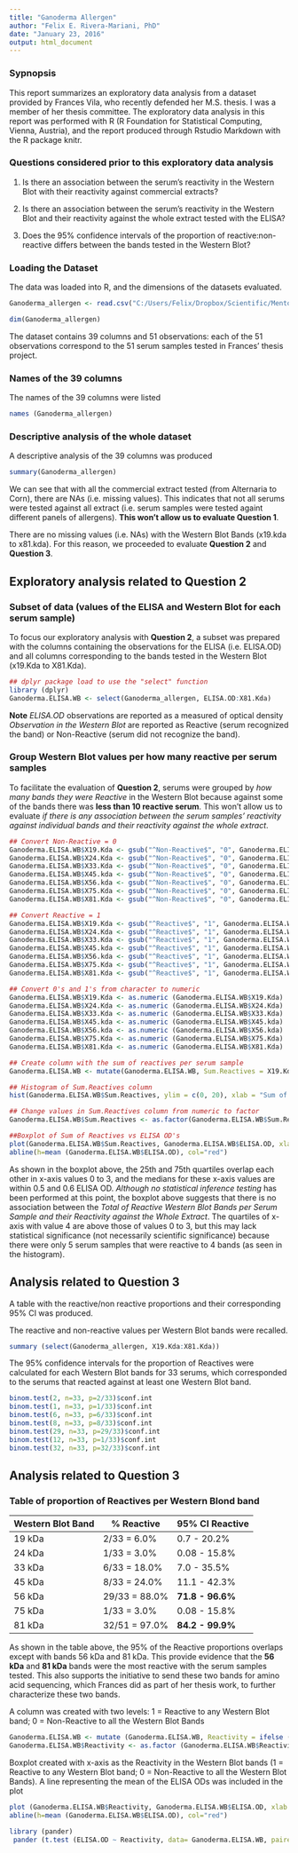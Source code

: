 ---
title: "Ganoderma Allergen"
author: "Felix E. Rivera-Mariani, PhD"
date: "January 23, 2016"
output: html_document
---
### Sypnopsis
This report summarizes an exploratory data analysis from a dataset provided by Frances Vila, who recently defended her M.S. thesis. I was a member of her thesis committee. The exploratory data analysis in this report was performed with R (R Foundation for Statistical Computing, Vienna, Austria), and the report produced through Rstudio Markdown with the R package knitr.

### Questions considered prior to this exploratory data analysis

1. Is there an association between the serum's reactivity in the Western Blot with their reactivity against commercial extracts?

2. Is there an association between the serum's reactivity in the Western Blot and their reactivity against the whole extract tested with the ELISA?

3. Does the 95% confidence intervals of the proportion of reactive:non-reactive differs between the bands tested in the Western Blot?


### Loading the Dataset
The data was loaded into R, and the dimensions of the datasets evaluated. 
```{r, cache=TRUE}
Ganoderma_allergen <- read.csv("C:/Users/Felix/Dropbox/Scientific/Mentoring/Frances Vila/Western blots-Group 1.csv")

dim(Ganoderma_allergen)
```
The dataset contains 39 columns and 51 observations: each of the 51 observations correspond to the 51 serum samples tested in Frances' thesis project.


### Names of the 39 columns
The names of the 39 columns were listed
```{r}
names (Ganoderma_allergen)
```


### Descriptive analysis of the whole dataset
A descriptive analysis of the 39 columns was produced
```{r}
summary(Ganoderma_allergen)
```
We can see that with all the commercial extract tested (from Alternaria to Corn), there are NAs (i.e. missing values). This indicates that not all serums were tested against all extract (i.e. serum samples were tested againt different panels of allergens). **This won't allow us to evaluate Question 1**. 

There are no missing values (i.e. NAs) with the Western Blot Bands (x19.kda to x81.kda). For this reason, we proceeded to evaluate **Question 2** and **Question 3**.

## Exploratory analysis related to Question 2
### Subset of data (values of the ELISA and Western Blot for each serum sample)
To focus our exploratory analysis with **Question 2**, a subset was prepared with the columns containing the observations for the ELISA (i.e. ELISA.OD) and all columns corresponding to the bands tested in the Western Blot (x19.Kda to X81.Kda). 

```{r}
## dplyr package load to use the "select" function
library (dplyr)
Ganoderma.ELISA.WB <- select(Ganoderma_allergen, ELISA.OD:X81.Kda)
```
**Note**
*ELISA.OD* observations are reported as a measured of optical density
*Observation in the Western Blot* are reported as Reactive (serum recognized the band) or Non-Reactive (serum did not recognize the band).


### Group Western Blot values per how many reactive per serum samples
To facilitate the evaluation of **Question 2**, serums were grouped by *how many bands they were Reactive* in the Western Blot because against some of the bands there was **less than 10 reactive serum**. This won't allow us to evaluate *if there is any association between the serum samples' reactivity against individual bands and their reactivity against the whole extract*. 
```{r}
## Convert Non-Reactive = 0
Ganoderma.ELISA.WB$X19.Kda <- gsub("^Non-Reactive$", "0", Ganoderma.ELISA.WB$X19.Kda)
Ganoderma.ELISA.WB$X24.Kda <- gsub("^Non-Reactive$", "0", Ganoderma.ELISA.WB$X24.Kda)
Ganoderma.ELISA.WB$X33.Kda <- gsub("^Non-Reactive$", "0", Ganoderma.ELISA.WB$X33.Kda)
Ganoderma.ELISA.WB$X45.kda <- gsub("^Non-Reactive$", "0", Ganoderma.ELISA.WB$X45.kda)
Ganoderma.ELISA.WB$X56.kda <- gsub("^Non-Reactive$", "0", Ganoderma.ELISA.WB$X56.kda)
Ganoderma.ELISA.WB$X75.Kda <- gsub("^Non-Reactive$", "0", Ganoderma.ELISA.WB$X75.Kda)
Ganoderma.ELISA.WB$X81.Kda <- gsub("^Non-Reactive$", "0", Ganoderma.ELISA.WB$X81.Kda)

## Convert Reactive = 1
Ganoderma.ELISA.WB$X19.Kda <- gsub("^Reactive$", "1", Ganoderma.ELISA.WB$X19.Kda)
Ganoderma.ELISA.WB$X24.Kda <- gsub("^Reactive$", "1", Ganoderma.ELISA.WB$X24.Kda)
Ganoderma.ELISA.WB$X33.Kda <- gsub("^Reactive$", "1", Ganoderma.ELISA.WB$X33.Kda)
Ganoderma.ELISA.WB$X45.kda <- gsub("^Reactive$", "1", Ganoderma.ELISA.WB$X45.kda)
Ganoderma.ELISA.WB$X56.kda <- gsub("^Reactive$", "1", Ganoderma.ELISA.WB$X56.kda)
Ganoderma.ELISA.WB$X75.Kda <- gsub("^Reactive$", "1", Ganoderma.ELISA.WB$X75.Kda)
Ganoderma.ELISA.WB$X81.Kda <- gsub("^Reactive$", "1", Ganoderma.ELISA.WB$X81.Kda)
```


```{r}
## Convert 0's and 1's from character to numeric
Ganoderma.ELISA.WB$X19.Kda <- as.numeric (Ganoderma.ELISA.WB$X19.Kda)
Ganoderma.ELISA.WB$X24.Kda <- as.numeric (Ganoderma.ELISA.WB$X24.Kda)
Ganoderma.ELISA.WB$X33.Kda <- as.numeric (Ganoderma.ELISA.WB$X33.Kda)
Ganoderma.ELISA.WB$X45.kda <- as.numeric (Ganoderma.ELISA.WB$X45.kda)
Ganoderma.ELISA.WB$X56.kda <- as.numeric (Ganoderma.ELISA.WB$X56.kda)
Ganoderma.ELISA.WB$X75.Kda <- as.numeric (Ganoderma.ELISA.WB$X75.Kda)
Ganoderma.ELISA.WB$X81.Kda <- as.numeric (Ganoderma.ELISA.WB$X81.Kda)
```

```{r}
## Create column with the sum of reactives per serum sample
Ganoderma.ELISA.WB <- mutate(Ganoderma.ELISA.WB, Sum.Reactives = X19.Kda + X24.Kda +  X33.Kda + X45.kda + X56.kda + X75.Kda + X81.Kda)
```

```{r}
## Histogram of Sum.Reactives column
hist(Ganoderma.ELISA.WB$Sum.Reactives, ylim = c(0, 20), xlab = "Sum of Reactive Western Blot bands per Serum Sample", main=NULL)
```



```{r}
## Change values in Sum.Reactives column from numeric to factor
Ganoderma.ELISA.WB$Sum.Reactives <- as.factor(Ganoderma.ELISA.WB$Sum.Reactives)

##Boxplot of Sum of Reactives vs ELISA OD's
plot(Ganoderma.ELISA.WB$Sum.Reactives, Ganoderma.ELISA.WB$ELISA.OD, xlab = "Total of Reactive Western Blot Bands per Serum", ylab = "ELISA OD", ylim = c(0.1, 1.0))
abline(h=mean (Ganoderma.ELISA.WB$ELISA.OD), col="red")
```

As shown in the boxplot above, the 25th and 75th quartiles overlap each other in x-axis values 0 to 3, and the medians for these x-axis values are within 0.5 and 0.6 ELISA OD. *Although no statistical inference  testing* has been performed at this point, the boxplot above suggests that there is no association between the *Total of Reactive Western Blot Bands per Serum Sample and their  Reactivity against the Whole Extract*. The quartiles of x-axis with value 4 are above those of values 0 to 3, but this may lack statistical significance (not necessarily scientific significance) because there were only 5 serum samples that were reactive to 4 bands (as seen in the histogram). 


## Analysis related to Question 3
A table with the reactive/non reactive proportions and their corresponding 95% CI was produced. 

The reactive and non-reactive values per Western Blot bands were recalled.
```{r}
summary (select(Ganoderma_allergen, X19.Kda:X81.Kda))
```


The 95% confidence intervals for the proportion of Reactives were calculated for each Western Blot bands for 33 serums, which corresponded to the serums that reacted against at least one Western Blot band. 
```{r}
binom.test(2, n=33, p=2/33)$conf.int
binom.test(1, n=33, p=1/33)$conf.int
binom.test(6, n=33, p=6/33)$conf.int
binom.test(8, n=33, p=8/33)$conf.int
binom.test(29, n=33, p=29/33)$conf.int
binom.test(12, n=33, p=1/33)$conf.int
binom.test(32, n=33, p=32/33)$conf.int
```


## Analysis related to Question 3
### Table of proportion of Reactives per Western Blond band
Western Blot Band  | % Reactive    | 95% CI Reactive  
------------------ | ----------    | ---------------
19 kDa             | 2/33  =  6.0% |   0.7  -  20.2%
24 kDa             | 1/33  =  3.0% |   0.08 -  15.8% 
33 kDa             | 6/33  = 18.0% |   7.0  -  35.5%    
45 kDa             | 8/33  = 24.0% |   11.1 -  42.3%
56 kDa             | 29/33 = 88.0% |**71.8  -  96.6%** 
75 kDa             | 1/33  =  3.0% |   0.08 -  15.8%
81 kDa             | 32/51 = 97.0% |**84.2  -  99.9%**

As shown in the table above, the 95% of the Reactive proportions overlaps except with bands 56 kDa and 81 kDa. This provide evidence that the **56 kDa** and **81 kDa** bands were the most reactive with the serum samples tested. This also supports the initiative to send these two bands for amino acid sequencing, which Frances did as part of her thesis work, to further characterize these two bands. 


A column was created with two levels: 1 = Reactive to any Western Blot band; 0 = Non-Reactive to all the Western Blot Bands
```{r}
Ganoderma.ELISA.WB <- mutate (Ganoderma.ELISA.WB, Reactivity = ifelse (Sum.Reactives == 0, 0, ifelse (Sum.Reactives !=0, 1, 1)))
Ganoderma.ELISA.WB$Reactivity <- as.factor (Ganoderma.ELISA.WB$Reactivity)
```

Boxplot created with x-axis as the Reactivity in the Western Blot bands (1 = Reactive to any Western Blot band; 0 = Non-Reactive to all the Western Blot Bands). A line representing the mean of the ELISA ODs was included in the plot
```{r}
plot (Ganoderma.ELISA.WB$Reactivity, Ganoderma.ELISA.WB$ELISA.OD, xlab = "Western Blot Reactivity (1 = Reactive, 0 = Non-Reactive)", ylab = "ELISA OD", ylim = c(0.1, 1.0))
abline(h=mean (Ganoderma.ELISA.WB$ELISA.OD), col="red")
```

```{r}
library (pander)
 pander (t.test (ELISA.OD ~ Reactivity, data= Ganoderma.ELISA.WB, paired = FALSE))
 ```
 